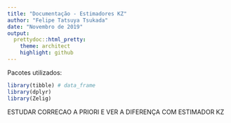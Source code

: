 ```yaml
---
title: "Documentação - Estimadores KZ"
author: "Felipe Tatsuya Tsukada"
date: "Novembro de 2019"
output:
  prettydoc::html_pretty:
    theme: architect
    highlight: github
---
```


Pacotes utilizados:

```r
library(tibble) # data_frame
library(dplyr)
library(Zelig)

```

ESTUDAR CORRECAO A PRIORI E VER A DIFERENÇA COM ESTIMADOR KZ